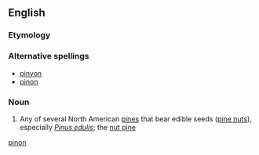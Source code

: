 ==English==

===Etymology===
{{etyl|es}}

===Alternative spellings===
* [[pinyon]]
* [[pinon]]

===Noun===
{{en-noun}}

# Any of several North American [[pine]]s that bear edible seeds ([[pine nut]]s), especially ''[[Pinus edulis]]''; the [[nut pine]]

[[Category:English words spelled with diacritics|pinon]]